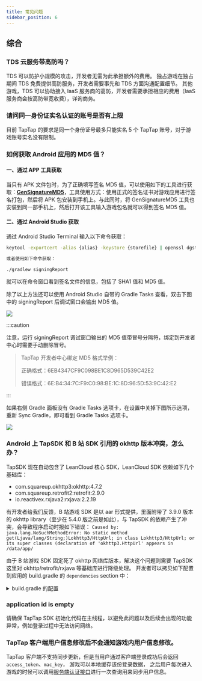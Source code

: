 ```yaml
---
title: 常见问题
sidebar_position: 6
---
```



## 综合

### TDS 云服务带高防吗？

TDS 可以防护小规模的攻击，开发者无需为此承担额外的费用。
独占游戏在独占期间 TDS 免费提供高防服务，开发者需要事先和 TDS 方面沟通配置细节。
其他游戏，TDS 可以协助接入 IaaS 服务商的高防，开发者需要承担相应的费用（IaaS 服务商会按高防带宽收费），详询商务。

### 请问同一身份证实名认证的账号是否有上限

目前 TapTap 的要求是同一个身份证号最多只能实名 5 个 TapTap 账号，对于游戏账号实名没有限制。

### 如何获取 Android 应用的 MD5 值？

#### 一、通过 APP 工具获取

当只有 APK 文件包时，为了正确填写签名 MD5 值，可以使用如下的工具进行获取：[**GenSignatureMD5**](https://capacity-files.lcfile.com/vW65JxH2b2KwDS8JcbVUfiwLHSeHTlD5/tds_getsign.apk)，工具使用方式：使用正式的签名证书对游戏应用进行签名打包，然后将 APK 包安装到手机上。与此同时，将 GenSignatureMD5 工具也安装到同一部手机上，然后打开该工具输入游戏包名就可以得到签名 MD5 值。

#### 二、通过 Android Studio 获取

通过 Android Studio Terminal 输入以下命令获取：

```sh
keytool -exportcert -alias {alias} -keystore {storefile} | openssl dgst -md5 

或者使用如下命令获取：

./gradlew signingReport
```


就可以在命令窗口看到签名文件的信息，包括了 SHA1 值和 MD5 值。

除了以上方法还可以使用 Android Studio 自带的 Gradle Tasks 查看，双击下图中的 signingReport 后调试窗口会输出 MD5 值。

![](https://capacity-files.lcfile.com/y7fcVDW6cUFKfG4ATDXj8KKE9L2jWprB/%E8%8E%B7%E5%8F%96MD5%E7%A4%BA%E4%BE%8B1.jpeg)

:::caution

注意，运行 signingReport 调试窗口输出的 MD5 值带冒号分隔符，绑定到开发者中心时需要手动删除冒号。
> TapTap 开发者中心绑定 MD5 格式举例：
> 
> 正确格式：6EB4347CF9C098BE1C8D965D539C42E2
>
> 错误格式：6E:B4:34:7C:F9:C0:98:BE:1C:8D:96:5D:53:9C:42:E2

:::

如果右侧 Gradle 面板没有 Gradle Tasks 选项卡，在设置中关掉下图所示选项，重新 Sync Gradle，即可看到 Gradle Tasks 选项卡。

![](https://capacity-files.lcfile.com/8dEVF81X34JFtUE50tnqj6OIoxxDdXsU/%E8%8E%B7%E5%8F%96MD5%E7%A4%BA%E4%BE%8B2.jpeg)


### Android 上 TapSDK 和 B 站 SDK 引用的 okhttp 版本冲突，怎么办？

TapSDK 现在自动包含了 LeanCloud 核心 SDK，LeanCloud SDK 依赖如下几个基础库：
- com.squareup.okhttp3:okhttp:4.7.2
- com.squareup.retrofit2:retrofit:2.9.0
- io.reactivex.rxjava2:rxjava:2.2.19

有开发者给我们反馈，B 站游戏 SDK 是以 aar 形式提供，里面附带了 3.9.0 版本的 okhttp library（至少在 5.4.0 版之前是如此），与 TapSDK 的依赖产生了冲突，会导致程序启动时报如下错误：
`Caused by: java.lang.NoSuchMethodError: No static method get(Ljava/lang/String;)Lokhttp3/HttpUrl; in class Lokhttp3/HttpUrl; or its super classes (declaration of 'okhttp3.HttpUrl' appears in /data/app/`

由于 B 站游戏 SDK 固定死了 okhttp 网络库版本，解决这个问题则需要 TapSDK 这里对 okhttp/retrofit/rxjava 等基础库进行降级处理。
开发者可以拷贝如下配置到应用的 build.gradle 的 `dependencies` section 中：

<details>

<summary>build.gradle 的配置</summary>

<CodeBlock className="java"> {`
    implementation('com.taptap:lc-realtime-android:${v3SDKVersions.leancloud.java}'){
        exclude group: 'com.taptap', module: 'lc-storage-android'
        exclude group: 'com.taptap', module: 'lc-realtime-core'
        exclude group: 'com.taptap', module: 'lc-storage-core'
    }
    implementation('com.taptap:lc-storage-android:${v3SDKVersions.leancloud.java}'){
        exclude group: 'com.taptap', module: 'lc-storage-core'
    }
    implementation('com.taptap:lc-realtime-core:${v3SDKVersions.leancloud.java}') {
        exclude group: 'com.taptap', module: 'lc-storage-core'
    }
    implementation('com.taptap:lc-storage-core:${v3SDKVersions.leancloud.java}') {
        exclude group: 'com.squareup.okhttp3', module: 'okhttp'
        exclude group: 'com.squareup.retrofit2', module: 'retrofit'
        exclude group: 'com.squareup.retrofit2', module: 'adapter-rxjava2'
        exclude group: 'com.squareup.retrofit2', module: 'converter-gson'
        exclude group: 'io.reactivex.rxjava2', module: 'rxjava'
    }
    implementation("com.squareup.retrofit2:retrofit:2.3.0")
    implementation("com.squareup.retrofit2:adapter-rxjava2:2.3.0")
    implementation("com.squareup.retrofit2:converter-gson:2.3.0")
    implementation("io.reactivex.rxjava2:rxjava:2.0.0")
    implementation("com.google.code.gson:gson:2.8.6")
    implementation 'io.reactivex.rxjava2:rxandroid:2.1.1'\n
    configurations {
        all*.exclude group: 'com.squareup.okhttp3'
    }
`}</CodeBlock>

</details>

### application id is empty 

请确保 TapTap SDK 初始化代码在主线程，以避免此问题以及后续会出现的功能异常，例如登录过程中无法访问网络。


### TapTap 客户端用户信息修改后不会通知游戏内用户信息修改。

TapTap 客户端不支持同步更新，但是当用户通过客户端登录成功后会返回 `access_token`、`mac_key`， 游戏可以本地缓存该份登录数据，
之后用户每次进入游戏的时候可以调用[服务端认证接口](/v3/sdk/taptap-login/guide/taptap-oauth/)进行一次查询用来同步用户信息。